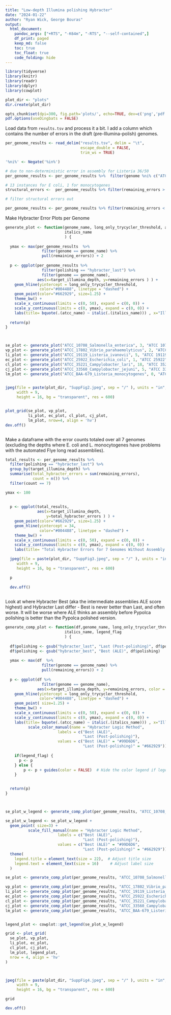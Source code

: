 ```yaml
---
title: "Low-depth Illumina polishing Hybracter"
date: "2024-01-22"
author: "Ryan Wick, George Bouras"
output:
  html_document:
    pandoc_args: ["+RTS", "-K64m", "-RTS", "--self-contained",]
    df_print: paged
    keep_md: false
    toc: true
    toc_float: true
    code_folding: hide
---
```

```r
library(tidyverse)
library(knitr)
library(readr)
library(dplyr)
library(cowplot)

plot_dir <- "plots"
dir.create(plot_dir)

opts_chunk$set(dpi=300, fig.path='plots/', echo=TRUE, dev=c('png','pdf'), warning=FALSE, message=FALSE)
pdf.options(useDingbats = FALSE)
```


Load data from `results.tsv` and process it a bit. I add a column which contains the number of errors in the draft (pre-Illumina-polish) genomes.

```r
per_genome_results <- read_delim("results.tsv", delim = "\t", 
                                 escape_double = FALSE, 
                                 trim_ws = TRUE)

'%ni%' <- Negate('%in%')

# due to non-deterministic error in assembly for Listeria 36/50
per_genome_results <- per_genome_results %>%  filter(genome %ni% c("ATCC_35897_Listeria_welshimeri"))

# 13 instances for E coli, 1 for monocytogenes
structural_errors <-  per_genome_results %>% filter(remaining_errors > 50 )

# filter structural errors out

per_genome_results <- per_genome_results %>% filter(remaining_errors < 50 )

```

Make Hybracter Error Plots per Genome

```r



generate_plot <- function(genome_name, long_only_trycycler_threshold, atcc_name,
                          italics_name
                          ) {
  
  ymax <- max(per_genome_results  %>% 
                filter(genome == genome_name) %>%  
                pull(remaining_errors)) + 2
  
  p <- ggplot(per_genome_results %>% 
                filter(polishing == "hybracter_last") %>% 
                filter(genome == genome_name), 
              aes(x=target_illumina_depth, y=remaining_errors ) ) +
    geom_hline(yintercept = long_only_trycycler_threshold, 
               color="#004488", linetype = "dashed") +
    geom_point(color="#662929", size=1.25) + 
    theme_bw() +
    scale_x_continuous(limits = c(0, 50), expand = c(0, 0)) +
    scale_y_continuous(limits = c(0, ymax), expand = c(0, 0)) +
    labs(title= bquote(.(atcc_name) ~ italic(.(italics_name))) , x="Illumina depth", y="Errors")
  
  return(p)
}




```

```r

se_plot <- generate_plot("ATCC_10708_Salmonella_enterica", 3, "ATCC 10708", "Salmonella enterica")
vp_plot <- generate_plot("ATCC_17802_Vibrio_parahaemolyticus", 2, "ATCC 17802", "Vibrio parahaemolyticus")
li_plot <- generate_plot("ATCC_19119_Listeria_ivanovii", 5, "ATCC 19119", "Listeria ivanovii")
ec_plot <- generate_plot("ATCC_25922_Escherichia_coli", 1, "ATCC 25922", "Escherichia coli")
cl_plot <- generate_plot("ATCC_35221_Campylobacter_lari", 18, "ATCC 35221", "Campylobacter lari")
cj_plot <- generate_plot("ATCC_33560_Campylobacter_jejuni", 5, "ATCC 33560", "Campylobacter jejuni")
lm_plot <- generate_plot("ATCC_BAA-679_Listeria_monocytogenes", 0, "ATCC BAA-679", "Listeria monocytogenes")


jpeg(file = paste(plot_dir, "SuppFig2.jpeg", sep = "/" ), units = "in", 
     width = 9, 
     height = 16, bg = "transparent", res = 600)


plot_grid(se_plot, vp_plot, 
          li_plot, ec_plot, cl_plot, cj_plot, 
          lm_plot, nrow=4, align = 'hv')
dev.off()



```


Make a dataframe with the error counts totaled over all 7 genomes (excluding the depths where E. coli and L. monocytogenes have problems with the automated Flye long read assemblies).

```r
total_results <- per_genome_results %>%
  filter(polishing == "hybracter_last") %>% 
  group_by(target_illumina_depth) %>%
  summarise(total_hybracter_errors = sum(remaining_errors),
            count = n()) %>% 
  filter(count == 7)

ymax <- 100
  
  
  p <- ggplot(total_results, 
              aes(x=target_illumina_depth, 
                  y=total_hybracter_errors ) ) +
    geom_point(color="#662929", size=1.25) + 
    geom_hline(yintercept = 34, 
               color="#004488", linetype = "dashed") +
    theme_bw() +
    scale_x_continuous(limits = c(0, 50), expand = c(0, 0)) +
    scale_y_continuous(limits = c(0, ymax), expand = c(0, 0)) +
    labs(title= "Total Hybracter Errors for 7 Genomes Without Assembly Heterogeneity", x="Illumina depth", y="Errors")

  jpeg(file = paste(plot_dir, "SuppFig3.jpeg", sep = "/" ), units = "in", 
     width = 9, 
     height = 16, bg = "transparent", res = 600)

  p
  
  dev.off()
  
```

Look at where Hybracter Best (aka the intermediate assemblies ALE score highest) and Hybracter Last differ - Best is never better than Last, and often worse. It will be worse where ALE thinks an assembly before Pypolca polishing is better than the Pypolca polished version.


```r


generate_comp_plot <- function(df,genome_name, long_only_trycycler_threshold, atcc_name,
                          italics_name, legend_flag
                          ) {
  
  df$polishing <- gsub("hybracter_last", "Last (Post-polishing)", df$polishing)
  df$polishing <- gsub("hybracter_best", "Best (ALE)", df$polishing)
  
  ymax <- max(df  %>% 
                filter(genome == genome_name) %>%  
                pull(remaining_errors)) + 2
  
  p <- ggplot(df %>% 
                filter(genome == genome_name), 
              aes(x=target_illumina_depth, y=remaining_errors, color = polishing ) ) +
    geom_hline(yintercept = long_only_trycycler_threshold, 
               color="#004488", linetype = "dashed") +
    geom_point( size=1.25) + 
    theme_bw() +
    scale_x_continuous(limits = c(0, 50), expand = c(0, 0)) +
    scale_y_continuous(limits = c(0, ymax), expand = c(0, 0)) +
    labs(title= bquote(.(atcc_name) ~ italic(.(italics_name))) , x="Illumina depth", y="Errors") + 
          scale_color_manual(name = "Hybracter Logic Method",
                       labels = c("Best (ALE)", 
                                  "Last (Post-polishing)"),
                       values = c("Best (ALE)" = "#99D6D6", 
                                  "Last (Post-polishing)" = "#662929"))  # Adjust colors as needed
  
    if(legend_flag) {
      p <- p
    } else {
        p <- p + guides(color = FALSE)  # Hide the color legend if legend_flag is FALSE
    }

  
  return(p)
}




```

```r

se_plot_w_legend <- generate_comp_plot(per_genome_results, "ATCC_10708_Salmonella_enterica", 3, "ATCC 10708", "Salmonella enterica", TRUE) 

se_plot_w_legend <- se_plot_w_legend + 
  geom_point( size=3) +
          scale_fill_manual(name = "Hybracter Logic Method",
                       labels = c("Best (ALE)", 
                                  "Last (Post-polishing)"),
                       values = c("Best (ALE)" = "#99D6D6", 
                                  "Last (Post-polishing)" = "#662929"))+
  theme(
    legend.title = element_text(size = 22),  # Adjust title size
    legend.text = element_text(size = 16)     # Adjust label size
  ) 

se_plot <- generate_comp_plot(per_genome_results, "ATCC_10708_Salmonella_enterica", 3, "ATCC 10708", "Salmonella enterica", FALSE)

vp_plot <- generate_comp_plot(per_genome_results, "ATCC_17802_Vibrio_parahaemolyticus", 2, "ATCC 17802", "Vibrio parahaemolyticus", FALSE)
li_plot <- generate_comp_plot(per_genome_results, "ATCC_19119_Listeria_ivanovii", 5, "ATCC 19119", "Listeria ivanovii", FALSE)
ec_plot <- generate_comp_plot(per_genome_results, "ATCC_25922_Escherichia_coli", 1, "ATCC 25922", "Escherichia coli", FALSE)
cl_plot <- generate_comp_plot(per_genome_results, "ATCC_35221_Campylobacter_lari", 18, "ATCC 35221", "Campylobacter lari", FALSE)
cj_plot <- generate_comp_plot(per_genome_results, "ATCC_33560_Campylobacter_jejuni", 5, "ATCC 33560", "Campylobacter jejuni", FALSE)
lm_plot <- generate_comp_plot(per_genome_results, "ATCC_BAA-679_Listeria_monocytogenes", 0, "ATCC BAA-679", "Listeria monocytogenes", FALSE)


legend_plot <- cowplot::get_legend(se_plot_w_legend)

grid <- plot_grid(
  se_plot, vp_plot, 
  li_plot, ec_plot, 
  cl_plot, cj_plot, 
  lm_plot, legend_plot, 
  nrow = 4, align = 'hv'
)



jpeg(file = paste(plot_dir, "SuppFig4.jpeg", sep = "/" ), units = "in", 
     width = 9, 
     height = 16, bg = "transparent", res = 600)

grid

dev.off()



```

